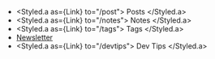 
<Layout location={props.location} title="Chris Biscardi">

- <Styled.a as={Link} to="/post">
    Posts
  </Styled.a>
- <Styled.a as={Link} to="/notes">
    Notes
  </Styled.a>
- <Styled.a as={Link} to="/tags">
    Tags
  </Styled.a>
- [Newsletter](https://pages.convertkit.com/04c24646a3/c136f814fc)
- <Styled.a as={Link} to="/devtips">
    Dev Tips
  </Styled.a>

</Layout>
